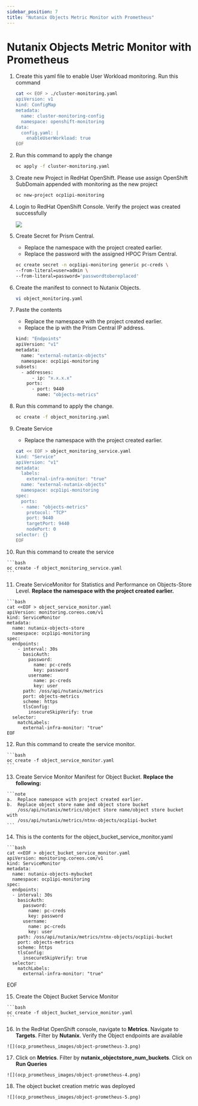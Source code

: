```yaml
---
sidebar_position: 7
title: "Nutanix Objects Metric Monitor with Prometheus"
---
```


# Nutanix Objects Metric Monitor with Prometheus

1.  Create this yaml file to enable User Workload monitoring.  Run this command

    ```bash
    cat << EOF > ./cluster-monitoring.yaml
    apiVersion: v1
    kind: ConfigMap
    metadata:
      name: cluster-monitoring-config
      namespace: openshift-monitoring
    data:
      config.yaml: |
        enableUserWorkload: true
    EOF
    ```

2.  Run this command to apply the change

    ```bash
    oc apply -f cluster-monitoring.yaml
    ```
3.  Create new Project in RedHat OpenShift.  Please use assign OpenShift SubDomain appended with monitoring as the new project

    ```bash
    oc new-project ocp1ipi-monitoring
    ```

4.  Login to RedHat OpenShift Console.  Verify the project was created successfully

    ![](ocp_prometheus_images/object-prometheus-1.png)

5.  Create Secret for Prism Central.  

    - Replace the namespace with the project created earlier.
    - Replace the password with the assigned HPOC Prism Central.

    ```bash
    oc create secret -n ocp1ipi-monitoring generic pc-creds \
    --from-literal=user=admin \
    --from-literal=password='passwordtobereplaced'
    ```

6.  Create the manifest to connect to Nutanix Objects.

    ```bash
    vi object_monitoring.yaml
    ```

7.  Paste the contents

    - Replace the namespace with the project created earlier.
    - Replace the ip with the Prism Central IP address.   

    ```bash
    kind: "Endpoints"
    apiVersion: "v1"
    metadata:
      name: "external-nutanix-objects"
      namespace: ocp1ipi-monitoring
    subsets: 
      - addresses:
          - ip: "x.x.x.x" 
        ports:
          - port: 9440 
            name: "objects-metrics"
    ```

8.  Run this command to apply the change.

    ```bash
    oc create -f object_monitoring.yaml
    ```

9.  Create Service

    - Replace the namespace with the project created earlier.

    ```bash
    cat << EOF > object_monitoring_service.yaml
    kind: "Service"
    apiVersion: "v1"
    metadata:
      labels:
        external-infra-monitor: "true"
      name: "external-nutanix-objects"
      namespace: ocp1ipi-monitoring
    spec:
      ports:
      - name: "objects-metrics"
        protocol: "TCP"
        port: 9440
        targetPort: 9440 
        nodePort: 0
    selector: {}
    EOF

10.  Run this command to create the service

    ```bash
    oc create -f object_monitoring_service.yaml
    ```

11.  Create ServiceMonitor for Statistics and Performance on Objects-Store Level.
    **Replace the namespace with the project created earlier.**
   
    ```bash
    cat <<EOF > object_service_monitor.yaml
    apiVersion: monitoring.coreos.com/v1
    kind: ServiceMonitor
    metadata:
      name: nutanix-objects-store
      namespace: ocp1ipi-monitoring
    spec:
      endpoints:
        - interval: 30s
          basicAuth:
            password:
              name: pc-creds
              key: password
            username:
              name: pc-creds
              key: user
          path: /oss/api/nutanix/metrics
          port: objects-metrics
          scheme: https
          tlsConfig:
            insecureSkipVerify: true
      selector:
        matchLabels:
          external-infra-monitor: "true"
    EOF

12.  Run this command to create the service monitor.

    ```bash
    oc create -f object_service_monitor.yaml
    ```

13.  Create Service Monitor Manifest for Object Bucket.  **Replace the following:**
    
    ```note
    a.  Replace namespace with project created earlier.
    b.  Replace object store name and object store bucket 
        /oss/api/nutanix/metrics/object store name/object store bucket
    with
        /oss/api/nutanix/metrics/ntnx-objects/ocp1ipi-bucket
    ```

14.  This is the contents for the object_bucket_service_monitor.yaml

    ```bash
    cat <<EOF > object_bucket_service_monitor.yaml
    apiVersion: monitoring.coreos.com/v1
    kind: ServiceMonitor
    metadata:
      name: nutanix-objects-mybucket
      namespace: ocp1ipi-monitoring
    spec:
      endpoints:
      - interval: 30s
        basicAuth:
          password:
            name: pc-creds
            key: password
          username:
            name: pc-creds
            key: user
        path: /oss/api/nutanix/metrics/ntnx-objects/ocp1ipi-bucket 
        port: objects-metrics
        scheme: https
        tlsConfig:
          insecureSkipVerify: true
      selector:
        matchLabels:
          external-infra-monitor: "true"
  EOF

15.  Create the Object Bucket Service Monitor

    ```bash
    oc create -f object_bucket_service_monitor.yaml
    ```

16.  In the RedHat OpenShift console, navigate to **Metrics**.  Navigate to **Targets**.  Filter by **Nutanix**.
Verify the Object endpoints are available

    ![](ocp_prometheus_images/object-prometheus-3.png)

17.  Click on **Metrics**.  Filter by **nutanix_objectstore_num_buckets**.  Click on **Run Queries**

    ![](ocp_prometheus_images/object-prometheus-4.png)

18.  The object bucket creation metric was deployed

    ![](ocp_prometheus_images/object-prometheus-5.png)
